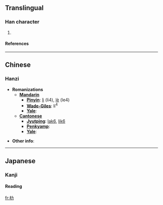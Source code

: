 {{see|扐}}
==Translingual==
===Han character===
{{Han char|rn=75|rad=木|as=02|sn=6|four=4492<sub>7</sub>|canj=木大尸 (DKS)}}
# {{defn|Han}}
====References====
{{Han ref|kx=0510.100|dkj=14433|dj=0894.080|hdz=21156.060|uh=6738|ud=26424|bh=C9F1|bd=51697}}

----

==Chinese==
===Hanzi===

* '''Romanizations'''
** '''[[Mandarin]]'''
*** '''[[Pinyin]]''': [[lì]] (li4), [[lè]] (le4)
*** '''[[Wade-Giles]]''': li<sup>4</sup>
*** '''[[Yale]]''': 
** '''[[Cantonese]]'''
*** '''[[Jyutping]]''': [[lak6]], [[lik6]]
*** '''[[Penkyamp]]''': 
*** '''[[Yale]]''': 

* '''Other info''': 

----

==Japanese==
===Kanji===
{{ja-kanji|rs=|grade=}}

====Reading====
{{ja-readings|on=[[りょく]] (ryoku)
|kun=[[おうご]] (ougo)
}}

[[fr:朸]]